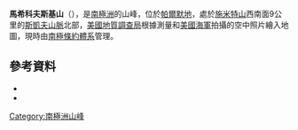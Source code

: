 {{coord|74|59|S|64|57|W|source:GNIS|display=title}}

'''馬希科夫斯基山'''（{{lang-en|Mount Macnowski}}），是[[南極洲|南極洲]]的山峰，位於[[帕爾默地|帕爾默地]]，處於[[施米特山|施米特山]]西南面9公里的[[斯凱夫山脈|斯凱夫山脈]]北部，[[美國地質調查局|美國地質調查局]]根據測量和[[美國海軍|美國海軍]]拍攝的空中照片繪入地圖，現時由[[南極條約體系|南極條約體系]]管理。

==參考資料==
*{{cite gnis | type = antarid | id = 9253| name = Mount Macnowski | accessdate = 2013-07-23}}
*{{usgs-gazetteer|id=9253}}

{{Antarctica-geo-stub}}
[[Category:南極洲山峰|Category:南極洲山峰]]